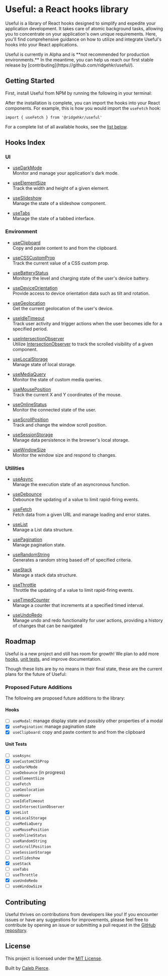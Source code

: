 
# Useful: a React hooks library

Useful is a library of React hooks designed to simplify and expedite your application development. It takes care of atomic background tasks, allowing you to concentrate on your application's own unique requirements. Here, you'll find comprehensive guidance on how to utilize and integrate Useful's hooks into your React applications.

<Callout emoji='⚠️'>
  Useful is currently in Alpha and is **not recommended for production
  environments.** In the meantime, you can help us reach our first stable
  release by [contributing](https://github.com/ridgehkr/useful/).
</Callout>

## Getting Started

First, install Useful from NPM by running the following in your terminal:

<Install />

After the installation is complete, you can import the hooks into your React components. For example, this is how you would import the `useFetch` hook:

```tsx
import { useFetch } from '@ridgehkr/useful'
```

For a complete list of all available hooks, see the [list below](#hooks-index).

## Hooks Index

### UI

- [useDarkMode](/hooks/useDarkMode)\
  Monitor and manage your application's dark mode.

- [useElementSize](/hooks/useElementSize)\
  Track the width and height of a given element.

- [useSlideshow](/hooks/useSlideshow)\
  Manage the state of a slideshow component.

- [useTabs](/hooks/useTabs)\
  Manage the state of a tabbed interface.

### Environment

- [useClipboard](/hooks/useClipboard)\
  Copy and paste content to and from the clipboard.

- [useCSSCustomProp](/hooks/useCSSCustomProp)\
  Track the current value of a CSS custom prop.

- [useBatteryStatus](/hooks/useBatteryStatus)\
  Monitory the level and charging state of the user's device battery.

- [useDeviceOrientation](/hooks/useDeviceOrientation)\
  Provide access to device orientation data such as tilt and rotation.

- [useGeolocation](/hooks/useGeolocation)\
  Get the current geolocation of the user's device.

- [useIdleTimeout](/hooks/useIdleTimeout)\
  Track user activity and trigger actions when the user becomes idle for a specified period.

- [useIntersectionObserver](/hooks/useIntersectionObserver)\
  Utilize [IntersectionObserver](https://developer.mozilla.org/en-US/docs/Web/API/Intersection_Observer_API) to track the scrolled visibility of a given component.

- [useLocalStorage](/hooks/useLocalStorage)\
  Manage state of local storage.

- [useMediaQuery](/hooks/useMediaQuery)\
  Monitor the state of custom media queries.

- [useMousePosition](/hooks/useScrollPosition)\
  Track the current X and Y coordinates of the mouse.

- [useOnlineStatus](/hooks/useOnlineStatus)\
  Monitor the connected state of the user.

- [useScrollPosition](/hooks/useScrollPosition)\
  Track and change the window scroll position.

- [useSessionStorage](/hooks/useSessionStorage)\
  Manage data persistence in the browser's local storage.

- [useWindowSize](/hooks/useWindowSize)\
  Monitor the window size and respond to changes.

### Utilities

- [useAsync](/hooks/useAsync)\
  Manage the execution state of an asyncronous function.

- [useDebounce](/hooks/useDebounce)\
  Debounce the updating of a value to limit rapid-firing events.

- [useFetch](/hooks/useFetch)\
  Fetch data from a given URL and manage loading and error states.

- [useList](/hooks/useList)\
  Manage a List data structure.

- [usePagination](/hooks/usePagination)\
  Manage pagination state.

- [useRandomString](/hooks/useRandomString)\
  Generates a random string based off of specified criteria.

- [useStack](/hooks/useStack)\
  Manage a stack data structure.

- [useThrottle](/hooks/useThrottle)\
  Throttle the updating of a value to limit rapid-firing events.

- [useTimedCounter](/hooks/useTimedCounter)\
  Manage a counter that increments at a specified timed interval.

- [useUndoRedo](/hooks/useUndoRedo)\
  Manage undo and redo functionality for user actions, providing a history of changes that can be navigated

## Roadmap

Useful is a new project and still has room for growth! We plan to add more [hooks](#proposed-future-additions), [unit tests](#unit-tests), and improve documentation.

Though these lists are by no means in their final state, these are the current plans for the future of Useful:

### Proposed Future Additions

The following are proposed future additions to the library:

#### Hooks

- [ ] `useModal`: manage display state and possibly other properties of a modal
- [x] `usePagination`: manage pagination state
- [x] `useClipboard`: copy and paste content to and from the clipboard

#### Unit Tests

- [ ] `useAsync`
- [x] `useCustomCSSProp`
- [ ] `useDarkMode`
- [ ] `useDebounce` (in progress)
- [ ] `useElementSize`
- [ ] `useFetch`
- [ ] `useGeolocation`
- [ ] `useHover`
- [ ] `useIdleTimeout`
- [ ] `useIntersectionObserver`
- [x] `useList`
- [ ] `useLocalStorage`
- [ ] `useMediaQuery`
- [ ] `useMousePosition`
- [ ] `useOnlineStatus`
- [ ] `useRandomString`
- [ ] `useScrollPosition`
- [ ] `useSessionStorage`
- [ ] `useSlideshow`
- [x] `useStack`
- [ ] `useTabs`
- [ ] `useThrottle`
- [x] `useUndoRedo`
- [ ] `useWindowSize`

## Contributing

Useful thrives on contributions from developers like you! If you encounter issues or have any suggestions for improvements, please feel free to contribute by opening an issue or submitting a pull request in the [GitHub repository](https://github.com/ridgehkr/useful).

## License

This project is licensed under the [MIT License](https://github.com/ridgehkr/hooks/blob/master/LICENSE.txt).

Built by [Caleb Pierce](https://calebpierce.dev).
